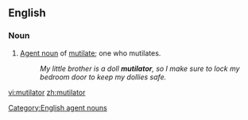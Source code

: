 ==English==

===Noun===

{{en-noun}}

# [[agent noun|Agent noun]] of [[mutilate]]; one who mutilates.
#:''My little brother is a doll '''mutilator''', so I make sure to lock my bedroom door to keep my dollies safe.''

[[Category:English agent nouns]]

[[vi:mutilator]]
[[zh:mutilator]]